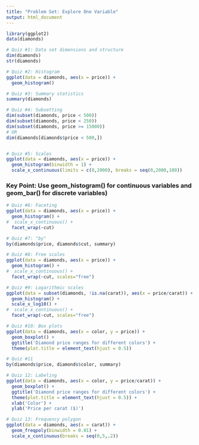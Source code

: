 ```yaml
---
title: "Problem Set: Explore One Variable"
output: html_document
---
```


```r

library(ggplot2)
data(diamonds)

```



```r

# Quiz #1: Data set dimensions and structure
dim(diamonds)
str(diamonds)

# Quiz #2: Histogram
ggplot(data = diamonds, aes(x = price)) +
  geom_histogram()

# Quiz #3: Summary statistics
summary(diamonds)

# Quiz #4: Subsetting
dim(subset(diamonds, price < 500))
dim(subset(diamonds, price < 250))
dim(subset(diamonds, price >= 15000))
# OR
dim(diamonds[diamonds$price < 500,])


# Quiz #5: Scales
ggplot(data = diamonds, aes(x = price)) +
  geom_histogram(binwidth = 1) +
  scale_x_continuous(limits = c(0,2000), breaks = seq(0,2000,100))

```

### Key Point: Use geom_histogram() for continuous variables and geom_bar() for discrete variables)

```r

# Quiz #6: Faceting
ggplot(data = diamonds, aes(x = price)) +
  geom_histogram() +
#  scale_x_continuous() +
  facet_wrap(~cut)

# Quiz #7: "by"
by(diamonds$price, diamonds$cut, summary)

# Quiz #8: Free scales
ggplot(data = diamonds, aes(x = price)) +
  geom_histogram() +
#  scale_x_continuous() +
  facet_wrap(~cut, scales="free")

# Quiz #9: Logarithmic scales
ggplot(data = subset(diamonds, !is.na(carat)), aes(x = price/carat)) +
  geom_histogram() +
  scale_x_log10() +
#  scale_x_continuous() +
  facet_wrap(~cut, scales="free")

# Quiz #10: Box plots
ggplot(data = diamonds, aes(x = color, y = price)) +
  geom_boxplot() +
  ggtitle('Diamond price ranges for different colors') +
  theme(plot.title = element_text(hjust = 0.5))

# Quiz #11
by(diamonds$price, diamonds$color, summary)

# Quiz 12: Labeling
ggplot(data = diamonds, aes(x = color, y = price/carat)) +
  geom_boxplot() +
  ggtitle('Diamond price ranges for different colors') +
  theme(plot.title = element_text(hjust = 0.5)) +
  xlab('Color') +
  ylab('Price per carat ($)')

# Quiz 13: Frequency polygon
ggplot(data = diamonds, aes(x = carat)) +
  geom_freqpoly(binwidth = 0.01) +
  scale_x_continuous(breaks = seq(0,5,.2))







```

